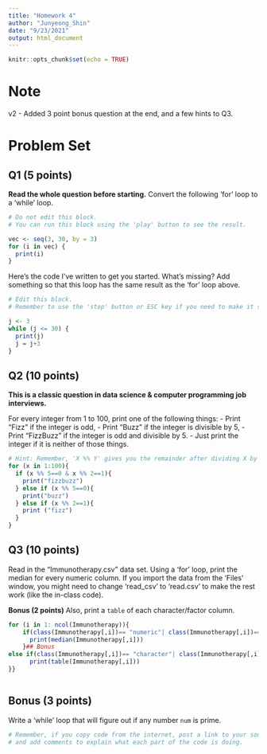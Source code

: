 ```yaml
---
title: "Homework 4"
author: "Junyeong_Shin"
date: "9/23/2021"
output: html_document
---
```


```r
knitr::opts_chunk$set(echo = TRUE)
```

# Note
v2 - Added 3 point bonus question at the end, and a few hints to Q3.

# Problem Set
## Q1 (5 points)

**Read the whole question before starting.** 
Convert the following 'for' loop to a 'while' loop.

```r

# Do not edit this block.
# You can run this block using the 'play' button to see the result.

vec <- seq(3, 30, by = 3)
for (i in vec) {
  print(i)
}

```

Here's the code I've written to get you started.  What's missing? Add something 
so that this loop has the same result as the 'for' loop above.

```r

# Edit this block.
# Remember to use the 'stop' button or ESC key if you need to make it stop running.

j <- 3
while (j <= 30) {
  print(j)
  j = j+3
}

```


## Q2 (10 points)

**This is a classic question in data science & computer programming job interviews.**

For every integer from 1 to 100, print one of the following things:
- Print "Fizz" if the integer is odd,
- Print "Buzz" if the integer is divisible by 5,
- Print "FizzBuzz" if the integer is odd and divisible by 5.
- Just print the integer if it is neither of those things.

```r
# Hint: Remember, 'X %% Y' gives you the remainder after dividing X by Y.
for (x in 1:100){
  if (x %% 5==0 & x %% 2==1){
    print("fizzbuzz")
  } else if (x %% 5==0){
    print("buzz")
  } else if (x %% 2==1){
    print ("fizz")
  }
}

```


## Q3 (10  points)

Read in the "Immunotherapy.csv" data set. Using a 'for' loop, print the 
median for every numeric column.  If you import the data from the 'Files' window,
you might need to change 'read_csv' to 'read.csv' to make the rest work (like
the in-class code).

**Bonus (2 points)** Also, print a `table` of each character/factor column.

```r
for (i in 1: ncol(Immunotherapy)){
    if(class(Immunotherapy[,i])== "numeric"| class(Immunotherapy[,i])== "integer"){
      print(median(Immunotherapy[,i]))
    }## Bonus
else if(class(Immunotherapy[,i])== "character"| class(Immunotherapy[,i])== "factor"){
      print(table(Immunotherapy[,i]))
}}



```


## Bonus (3 points)

Write a 'while' loop that will figure out if any number `num` is prime.

```r
# Remember, if you copy code from the internet, post a link to your source
# and add comments to explain what each part of the code is doing.


```



